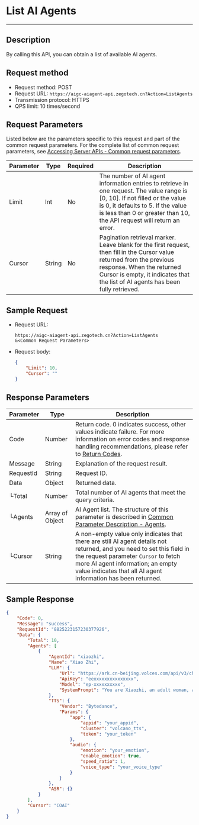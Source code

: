# List AI Agents

---

## Description

By calling this API, you can obtain a list of available AI agents.

## Request method 

- Request method: POST
- Request URL: `https://aigc-aiagent-api.zegotech.cn?Action=ListAgents`
- Transmission protocol: HTTPS
- QPS limit: 10 times/second

## Request Parameters

Listed below are the parameters specific to this request and part of the common request parameters. For the complete list of common request parameters, see [Accessing Server APIs - Common request parameters](./../Accessing%20Server%20APIs.mdx#common-request-parameters).

| Parameter          | Type   | Required | Description                                                                 |
|-------------------|--------|----------|-----------------------------------------------------------------------------|
| Limit             | Int    | No       | The number of AI agent information entries to retrieve in one request. The value range is [0, 10]. If not filled or the value is 0, it defaults to 5. If the value is less than 0 or greater than 10, the API request will return an error. |
| Cursor            | String | No       | Pagination retrieval marker. Leave blank for the first request, then fill in the Cursor value returned from the previous response. When the returned Cursor is empty, it indicates that the list of AI agents has been fully retrieved. |

## Sample Request

- Request URL:

    ```https
    https://aigc-aiagent-api.zegotech.cn?Action=ListAgents
    &<Common Request Parameters>
    ```

- Request body:
    ```json
    {
        "Limit": 10,
        "Cursor": ""
    }
## Response Parameters

| Parameter | Type | Description |
|-----------|------|-------------|
| Code | Number | Return code. 0 indicates success, other values indicate failure. For more information on error codes and response handling recommendations, please refer to [Return Codes](./../Return%20codes.mdx). |
| Message | String | Explanation of the request result. |
| RequestId | String | Request ID. |
| Data | Object | Returned data. |
| └Total | Number | Total number of AI agents that meet the query criteria. |
| └Agents | Array of Object | AI Agent list. The structure of this parameter is described in [Common Parameter Description - Agents](./../Common%20Parameter%20Description.mdx#agents). | 
| └Cursor | String | A non-empty value only indicates that there are still AI agent details not returned, and you need to set this field in the request parameter `Cursor` to fetch more AI agent information; an empty value indicates that all AI agent information has been returned. |

## Sample Response 

```json
{
    "Code": 0,
    "Message": "success",
    "RequestId": "8825223157230377926",
    "Data": {
        "Total": 10,
        "Agents": [
            {
                "AgentId": "xiaozhi",
                "Name": "Xiao Zhi",
                "LLM": {
                    "Url": "https://ark.cn-beijing.volces.com/api/v3/chat/completions",
                    "ApiKey": "eexxxxxxxxxxxxxxx",
                    "Model": "ep-xxxxxxxxxx",
                    "SystemPrompt": "You are Xiaozhi, an adult woman, a companion assistant **created by ZEGOCLOUD**. knowledgeable in everything, intelligent, wise, enthusiastic, and friendly. \nDialogue requirements: 1. Dialogue with users according to the requirements of the persona. \n2.No more than 100 words."
                },
                "TTS": {
                    "Vendor": "Bytedance",
                    "Params": {
                        "app": {
                            "appid": "your_appid",
                            "cluster": "volcano_tts",
                            "token": "your_token"
                        },
                        "audio": {
                            "emotion": "your_emotion",
                            "enable_emotion": true,
                            "speed_ratio": 1,
                            "voice_type": "your_voice_type"
                        }
                    }
                },
                "ASR": {}
            }
        ],
        "Cursor": "COAI"
    }
}
```